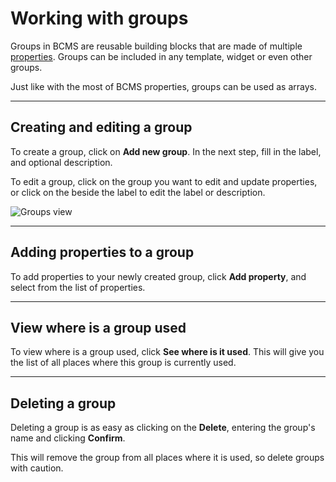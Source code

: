 
# Working with groups

Groups in BCMS are reusable building blocks that are made of multiple [properties](/inside-bcms/properties). Groups can be included in any template, widget or even other groups.

<Note>
  Just like with the most of BCMS properties, groups can be used as arrays.
</Note>

---

## Creating and editing a group

To create a group, click on **Add new group**. In the next step, fill in the label, and optional description.

To edit a group, click on the group you want to edit and update properties, or click on the <Pen /> beside the label to edit the label or description.

<Image
  src={groupsMain}
  alt="Groups view"
  className="h-auto w-full"
  unoptimized
/>

---

## Adding properties to a group

To add properties to your newly created group, click **Add property**, and select from the list of properties.

---

## View where is a group used

To view where is a group used, click **See where is it used**. This will give you the list of all places where this group is currently used.

---

## Deleting a group

Deleting a group is as easy as clicking on the **Delete**, entering the group's name and clicking **Confirm**.

<Note>
  This will remove the group from all places where it is used, so delete groups
  with caution.
</Note>
